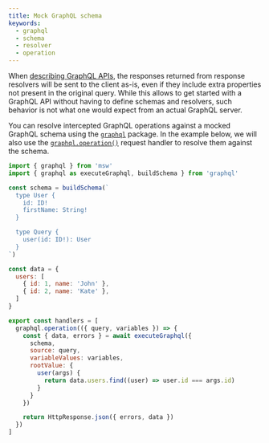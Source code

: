 ```yaml
---
title: Mock GraphQL schema
keywords:
  - graphql
  - schema
  - resolver
  - operation
---
```


When [describing GraphQL APIs](/docs/network-behavior/graphql), the responses returned from response resolvers will be sent to the client as-is, even if they include extra properties not present in the original query. While this allows to get started with a GraphQL API without having to define schemas and resolvers, such behavior is not what one would expect from an actual GraphQL server.

You can resolve intercepted GraphQL operations against a mocked GraphQL schema using the [`graphql`](npmjs.com/package/graphql) package. In the example below, we will also use the [`graphql.operation()`](/docs/api/graphql#graphqloperationresolver) request handler to resolve them against the schema.

```js {2,4-13,24-33}
import { graphql } from 'msw'
import { graphql as executeGraphql, buildSchema } from 'graphql'

const schema = buildSchema(`
  type User {
    id: ID!
    firstName: String!
  }

  type Query {
    user(id: ID!): User
  }
`)

const data = {
  users: [
    { id: 1, name: 'John' },
    { id: 2, name: 'Kate' },
  ]
}

export const handlers = [
  graphql.operation(({ query, variables }) => {
    const { data, errors } = await executeGraphql({
      schema,
      source: query,
      variableValues: variables,
      rootValue: {
        user(args) {
          return data.users.find((user) => user.id === args.id)
        }
      }
    })

    return HttpResponse.json({ errors, data })
  })
]
```
